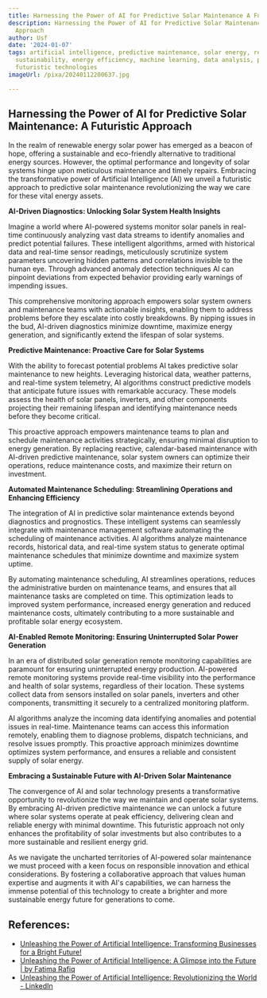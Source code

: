 ```yaml
---
title: Harnessing the Power of AI for Predictive Solar Maintenance A Futuristic Approach
description: Harnessing the Power of AI for Predictive Solar Maintenance A Futuristic
  Approach
author: Usf
date: '2024-01-07'
tags: artificial intelligence, predictive maintenance, solar energy, renewable energy,
  sustainability, energy efficiency, machine learning, data analysis, predictive analytics,
  futuristic technologies
imageUrl: /pixa/20240112200637.jpg

---
```

## Harnessing the Power of AI  for Predictive Solar Maintenance:  A Futuristic Approach

In the realm of renewable  energy solar  power  has emerged  as a beacon of  hope, offering a sustainable and eco-friendly alternative to traditional energy sources. However, the optimal performance and longevity of  solar systems hinge upon meticulous maintenance  and  timely repairs. Embracing the transformative  power of Artificial Intelligence (AI) we unveil a futuristic approach to predictive solar maintenance revolutionizing the way we care for these vital energy assets.

**AI-Driven Diagnostics: Unlocking Solar  System Health Insights**

Imagine a world  where AI-powered systems monitor solar panels in real-time continuously analyzing vast data streams to identify anomalies and predict  potential failures. These  intelligent algorithms, armed with historical  data and real-time sensor readings, meticulously  scrutinize system parameters uncovering hidden patterns  and  correlations  invisible to the human eye. Through advanced anomaly detection techniques AI can pinpoint deviations from expected behavior providing early warnings of impending issues.

This comprehensive monitoring approach empowers solar system owners and maintenance teams with actionable insights, enabling them  to address problems  before they escalate into costly breakdowns. By nipping  issues in the bud, AI-driven diagnostics minimize downtime, maximize energy generation, and significantly extend the lifespan of solar systems.

**Predictive Maintenance: Proactive Care for Solar  Systems**

With the ability to  forecast  potential problems AI takes predictive solar  maintenance to new heights. Leveraging historical data, weather patterns, and real-time system telemetry, AI  algorithms construct predictive models that anticipate future issues with remarkable accuracy. These models  assess  the health of solar panels, inverters, and other components projecting their remaining lifespan and identifying maintenance needs before they become critical.

This proactive  approach empowers maintenance teams to  plan and schedule maintenance activities strategically, ensuring minimal disruption to energy generation. By replacing reactive, calendar-based maintenance  with AI-driven predictive maintenance, solar system owners can optimize their operations, reduce maintenance  costs, and maximize their return on investment.

**Automated Maintenance Scheduling: Streamlining Operations and Enhancing Efficiency**

The integration of AI in  predictive solar maintenance  extends beyond diagnostics and  prognostics. These intelligent systems can seamlessly integrate with maintenance management software automating the scheduling of maintenance activities. AI algorithms analyze maintenance records, historical data, and real-time system status to generate optimal maintenance schedules that minimize downtime and maximize system uptime.

By automating maintenance scheduling, AI streamlines operations, reduces the administrative burden on maintenance teams, and ensures that all maintenance tasks are completed on  time. This optimization leads to improved system performance, increased energy generation and reduced maintenance costs, ultimately contributing to a more sustainable and profitable solar energy ecosystem.

**AI-Enabled Remote Monitoring: Ensuring Uninterrupted Solar Power Generation**

In an era of distributed solar generation remote monitoring capabilities are paramount  for ensuring uninterrupted energy production. AI-powered remote  monitoring systems provide real-time  visibility into the performance and  health of solar systems, regardless of their location. These systems collect data from sensors installed on solar panels,  inverters and other components, transmitting it securely to a centralized monitoring platform.

AI algorithms analyze the incoming data identifying anomalies and potential issues in real-time. Maintenance  teams can access  this information remotely, enabling them to diagnose problems, dispatch technicians, and resolve issues promptly. This proactive approach minimizes downtime optimizes  system performance, and ensures a reliable and consistent supply of  solar energy.

**Embracing  a Sustainable Future with AI-Driven Solar Maintenance**

The convergence of  AI and solar technology presents a transformative opportunity to revolutionize the way we maintain  and operate solar systems. By embracing AI-driven predictive  maintenance we  can unlock a  future where solar systems operate at peak efficiency, delivering clean and reliable energy with minimal downtime. This futuristic approach  not  only enhances the profitability of solar investments but also contributes to a more sustainable and  resilient energy grid.

As we navigate  the uncharted  territories of AI-powered  solar maintenance we  must proceed with  a keen focus on responsible  innovation and ethical considerations. By fostering a collaborative approach that values human  expertise and augments  it with AI's  capabilities, we can harness the immense potential of this technology to create a brighter and more sustainable energy future for generations to come.

## References:
- [Unleashing the Power of Artificial Intelligence: Transforming Businesses for a Bright Future!](https://www.linkedin.com/pulse/unleashing-power-artificial-intelligence-transforming)
- [Unleashing the Power of Artificial Intelligence: A Glimpse into the Future | by Fatima Rafiq](https://ai.plainenglish.io/unleashing-the-power-of-artificial-intelligence-a-glimpse-into-the-future-3e976a7ddc63)
- [Unleashing the Power of Artificial Intelligence: Revolutionizing the World - LinkedIn](https://www.linkedin.com/pulse/unleashing-power-artificial-intelligence-world-nilabdhi-samantray)
